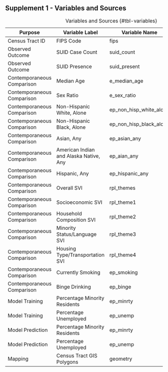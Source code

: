 ## Supplement 1 - Variables and Sources

| Purpose                    | Variable Label                         | Variable Name           | Source | Year       |
|----------------------------|----------------------------------------|-------------------------|--------|------------|
| Census Tract ID            | FIPS Code                              | fips                    |        |            |
| Observed Outcome           | SUID Case Count                        | suid_count              | CCMEO  | 2015-2019  |
| Observed Outcome           | SUID Presence                          | suid_present            | CCMEO  | 2015-2019  |
| Contemporaneous Comparison | Median Age                             | e_median_age            | ACS-5  | 2014       |
| Contemporaneous Comparison | Sex Ratio                              | e_sex_ratio             | ACS-5  | 2014       |
| Contemporaneous Comparison | Non-Hispanic White, Alone              | ep_non_hisp_white_alone | ACS-5  | 2014       |
| Contemporaneous Comparison | Non-Hispanic Black, Alone              | ep_non_hisp_black_alone | ACS-5  | 2014       |
| Contemporaneous Comparison | Asian, Any                             | ep_asian_any            | ACS-5  | 2014       |
| Contemporaneous Comparison | American Indian and Alaska Native, Any | ep_aian_any             | ACS-5  | 2014       |
| Contemporaneous Comparison | Hispanic, Any                          | ep_hispanic_any         | ACS-5  | 2014       |
| Contemporaneous Comparison | Overall SVI                            | rpl_themes              | SVI    | 2014       |
| Contemporaneous Comparison | Socioeconomic SVI                      | rpl_theme1              | SVI    | 2014       |
| Contemporaneous Comparison | Household Composition SVI              | rpl_theme2              | SVI    | 2014       |
| Contemporaneous Comparison | Minority Status/Language SVI           | rpl_theme3              | SVI    | 2014       |
| Contemporaneous Comparison | Housing Type/Transportation SVI        | rpl_theme4              | SVI    | 2014       |
| Contemporaneous Comparison | Currently Smoking                      | ep_smoking              | PLACES | 2014       |
| Contemporaneous Comparison | Binge Drinking                         | ep_binge                | PLACES | 2014       |
| Model Training             | Percentage Minority Residents          | ep_minrty               | SVI    | 2014       |
| Model Training             | Percentage Unemployed                  | ep_unemp                | SVI    | 2014       |
| Model Prediction           | Percentage Minority Residents          | ep_minrty               | SVI    | 2020       |
| Model Prediction           | Percentage Unemployed                  | ep_unemp                | SVI    | 2020       |
| Mapping                    | Census Tract GIS Polygons              | geometry                | TIGER  | 2019; 2020 |

: Variables and Sources {#tbl-variables}